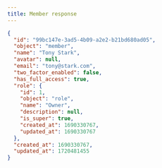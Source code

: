 ```yaml
---
title: Member response
---
```


```json title="JSON Response"
{
  "id": "99bc147e-3ad5-4b09-a2e2-b21bd680ad05",
  "object": "member",
  "name": "Tony Stark",
  "avatar": null,
  "email": "tony@stark.com",
  "two_factor_enabled": false,
  "has_full_access": true,
  "role": {
    "id": 1,
    "object": "role",
    "name": "Owner",
    "description": null,
    "is_super": true,
    "created_at": 1690330767,
    "updated_at": 1690330767
  },
  "created_at": 1690330767,
  "updated_at": 1720481455
}
```
